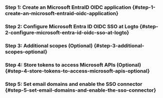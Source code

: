 
### Step 1: Create an Microsoft EntraID OIDC application \{#step-1-create-an-microsoft-entraid-oidc-application}

<Step1 />

### Step 2: Configure Microsoft Entra ID OIDC SSO at Logto \{#step-2-configure-microsoft-entra-id-oidc-sso-at-logto}

<Step2 />

### Step 3: Additional scopes (Optional) \{#step-3-additional-scopes-optional}

<Step3 />

### Step 4: Store tokens to access Microsoft APIs (Optional) \{#step-4-store-tokens-to-access-microsoft-apis-optional}

<Step4 />

### Step 5: Set email domains and enable the SSO connector \{#step-5-set-email-domains-and-enable-the-sso-connector}

<Step5 />
